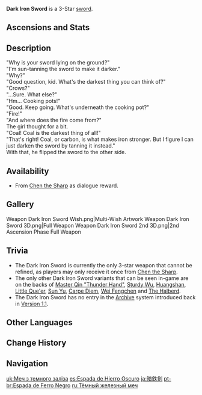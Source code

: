 {{Weapon Infobox
|id             = 11304
|image          = <gallery>
Weapon Dark Iron Sword.png|Base
Weapon Dark Iron Sword 2nd.png|2nd Ascension
</gallery>
|type           = Sword
|releaseDate    = 2020-09-28
|rarity         = 3
|base_atk       = 39
|2nd_stat_type  = Elemental Mastery
|2nd_stat       = 31
|passive        = Overloaded
|effect         = Upon causing an [[Overloaded]], [[Superconduct]], [[Electro-Charged]], or an Electro-infused [[Swirl]] reaction, ATK is increased by (var1)% for 12s.
|eff_rank1_var1 = 20
|eff_rank2_var1 = 25
|eff_rank3_var1 = 30
|eff_rank4_var1 = 35
|eff_rank5_var1 = 40
|eff_att1       = ATK
|eff_att2       = Elemental Reaction Dependent
|obtain         = Dialogue
|npc            = Chen the Sharp
}}
{{Description|A perfectly ordinary iron sword, just slightly darker than most.}}
'''Dark Iron Sword''' is a 3-Star [[sword]].

==Ascensions and Stats==
{{Weapon Ascensions and Stats
|ascendMat1 = Luminous Sands from Guyun
|ascendMat2 = Lustrous Stone from Guyun
|ascendMat3 = Relic from Guyun
|ascendMat4 = Divine Body from Guyun
|bossMat1   = Hunter's Sacrificial Knife
|bossMat2   = Agent's Sacrificial Knife
|bossMat3   = Inspector's Sacrificial Knife
|commonMat1 = Damaged Mask
|commonMat2 = Stained Mask
|commonMat3 = Ominous Mask
}}

==Description==
"Why is your sword lying on the ground?"<br />
"I'm sun-tanning the sword to make it darker."<br />
"Why?"<br />
"Good question, kid. What's the darkest thing you can think of?"<br />
"Crows?"<br />
"...Sure. What else?"<br />
"Hm... Cooking pots!"<br />
"Good. Keep going. What's underneath the cooking pot?"<br />
"Fire!"<br />
"And where does the fire come from?"<br />
The girl thought for a bit.<br />
"Coal! Coal is the darkest thing of all!"<br />
"That's right! Coal, or carbon, is what makes iron stronger. But I figure I can just darken the sword by tanning it instead."<br />
With that, he flipped the sword to the other side.

==Availability==
* From [[Chen the Sharp]] as dialogue reward.

==Gallery==
<gallery hideaddbutton="true" captionalign="center">
Weapon Dark Iron Sword Wish.png|Multi-Wish Artwork
Weapon Dark Iron Sword 3D.png|Full Weapon
Weapon Dark Iron Sword 2nd 3D.png|2nd Ascension Phase Full Weapon
</gallery>

==Trivia==
* The Dark Iron Sword is currently the only 3-star weapon that cannot be refined, as players may only receive it once from [[Chen the Sharp]].
* The only other Dark Iron Sword variants that can be seen in-game are on the backs of [[Master Qin "Thunder Hand"]],  [[Sturdy Wu]], [[Huangshan]], [[Little Que'er]], [[Sun Yu]], [[Carpe Diem]], [[Wei Fengchen]] and [[The Halberd]].
* The Dark Iron Sword has no entry in the [[Archive]] system introduced back in [[Version 1.1]].

==Other Languages==
{{Other Languages
|en      = Dark Iron Sword
|zhs     = 暗铁剑
|zhs_rm  = Àntiějiàn
|zht     = 暗鐵劍
|zht_rm  = Àntiějiàn
|zh_tl   = Dark Iron Sword
|ja      = 暗鉄剣
|ja_rm   = Antekken{{Assumed}}
|ja_tl   = Dark Iron Sword
|ko      = {{tt|암철검|暗鐵劍}}
|ko_rm   = Amcheolgeom
|ko_tl   = Dark Iron Sword
|es      = Espada de Hierro Oscuro
|es_tl   = Dark Iron Sword
|fr      = Épée en fer noir
|fr_tl   = Black Iron Sword
|ru      = Тёмный железный меч
|ru_tl   = Dark Iron Sword
|th      = Dark Iron Sword
|vi      = {{tt|Kiếm|劍}} Sắt Đen
|vi_tl   = Black Iron Sword
|de      = Dunkles Eisenschwert
|de_tl   = Dark Iron Sword
|id      = Dark Iron Sword
|pt      = Espada de Ferro Negro
|pt_tl   = Black Iron Sword
}}

==Change History==
{{Change History|1.0}}

==Navigation==
{{Weapon Navbox|type=Swords}}

[[uk:Меч з темного заліза]]
[[es:Espada de Hierro Oscuro]]
[[ja:暗鉄剣]]
[[pt-br:Espada de Ferro Negro]]
[[ru:Тёмный железный меч]]